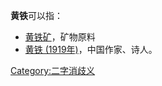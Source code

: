 '''黄铁'''可以指：
*[[黄铁矿|黄铁矿]]，矿物原料
*[[黄铁_(1919年)|黄铁 (1919年)]]，中国作家、诗人。
{{disamb}}
[[Category:二字消歧义|Category:二字消歧义]]